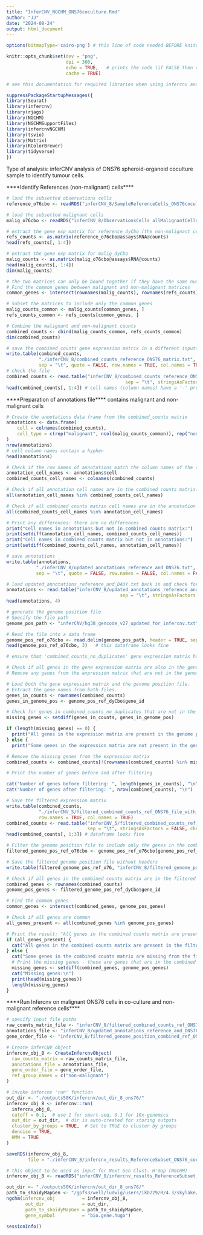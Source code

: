 ```yaml
---
title: "InferCNV_NGCHM_ONS76coculture.Rmd"
author: "JJ"
date: "2024-08-24"
output: html_document
---
```


```r
options(bitmapType='cairo-png') # this line of code needed BEFORE knitr code in chunk below
```

```r
knitr::opts_chunk$set(dev = "png",
                      dpi = 300,
                      echo = TRUE,   # prints the code (if FALSE then only code output is shown)
                      cache = TRUE)
```


```r
# see this documentation for required libraries when using infercnv and NHCHM: https://github.com/broadinstitute/inferCNV/wiki/Next-Generation-Clustered-Heat-Map

suppressPackageStartupMessages({
library(Seurat)
library(infercnv)
library(rjags)
library(NGCHM)
library(NGCHMSupportFiles)
library(infercnvNGCHM)
library(tsvio)
library(Matrix)
library(RColorBrewer)
library(tidyverse)
})
```
Type of analysis: inferCNV analysis of ONS76 spheroid-organoid coculture sample to identify tumour cells.

****Identify References (non-malignant) cells****

```r
# load the subsetted observations cells
reference_o76cbo <- readRDS("inferCNV_8/SampleReferenceCells_ONS76coculture_subsettedONS76cbo_seuratObj.rds")

# load the subsetted malignant cells
malig_o76cbo <- readRDS("inferCNV_8/ObservationsCells_allMalignantCells_ONS76coculture_subsettedONS76cbo_seuratObj.rds")
```

```r
# extract the gene exp matrix for reference_dyCbo (the non-malignant cells)
refs_counts <- as.matrix(reference_o76cbo@assays$RNA@counts)
head(refs_counts[, 1:4])

# extract the gene exp matrix for malig_dyCbo
malig_counts <- as.matrix(malig_o76cbo@assays$RNA@counts)
head(malig_counts[, 1:4])
dim(malig_counts)
```

```r
# the two matrices can only be bound together if they have the same number of rows (genes), which they should already have
# Find the common genes between malignant and non-malignant matrices
common_genes <- intersect(rownames(malig_counts), rownames(refs_counts))

# Subset the matrices to include only the common genes
malig_counts_common <- malig_counts[common_genes, ]
refs_counts_common <- refs_counts[common_genes, ]

# Combine the malignant and non-malignant counts
combined_counts <- cbind(malig_counts_common, refs_counts_common)
dim(combined_counts)
```

```r
# save the combined_counts gene expression matrix in a different inputs folder - includes non-malignant organoid and malignant DAOY cells
write.table(combined_counts,
            "./inferCNV_8/combined_counts_reference_ONS76_matrix.txt",
            sep = "\t", quote = FALSE, row.names = TRUE, col.names = TRUE)
# check the file
combined_counts <- read.table("inferCNV_8/combined_counts_reference_ONS76_matrix.txt",
                                            sep = "\t", stringsAsFactors = FALSE, check.names = FALSE)
head(combined_counts[, 1:4]) # cell names (column names) have a '-' preserved when write and read table args are specified correctly
```

****Preparation of annotations file****
contains malignant and non-malignant cells
```r
# Create the annotations data frame from the combined_counts matrix
annotations <- data.frame(
    cell = colnames(combined_counts),
    cell_type = c(rep("malignant", ncol(malig_counts_common)), rep("non-malignant", ncol(refs_counts_common)))
)
nrow(annotations)
# cell column names contain a hyphen
head(annotations) 
```

```r
# Check if the row names of annotations match the column names of the combined counts matrix: they do
annotation_cell_names <- annotations$cell
combined_counts_cell_names <- colnames(combined_counts)

# Check if all annotation cell names are in the combined counts matrix: they are
all(annotation_cell_names %in% combined_counts_cell_names)

# Check if all combined counts matrix cell names are in the annotation file: they are
all(combined_counts_cell_names %in% annotation_cell_names)

# Print any differences: there are no differences
print("Cell names in annotations but not in combined counts matrix:")
print(setdiff(annotation_cell_names, combined_counts_cell_names))
print("Cell names in combined counts matrix but not in annotations:")
print(setdiff(combined_counts_cell_names, annotation_cell_names))
```

```r
# save annotations
write.table(annotations, 
           "./inferCNV_8/updated_annotations_reference_and_ONS76.txt", 
           sep = "\t", quote = FALSE, row.names = FALSE, col.names = FALSE)
```

```r
# load updated_annotations_reference_and_DAOY.txt back in and check for formatting errors when reopened: looks ok
annotations <- read.table("inferCNV_8/updated_annotations_reference_and_ONS76.txt",
                                          sep = "\t", stringsAsFactors = FALSE)
head(annotations, 4)
```

```r
# generate the genome position file
# Specify the file path
genome_pos_path <- "inferCNV/hg38_gencode_v27_updated_for_infercnv.txt"

# Read the file into a data frame
genome_pos_ref_o76cbo <- read.delim(genome_pos_path, header = TRUE, sep = "\t")
head(genome_pos_ref_o76cbo, 3)   # this dataframe looks fine
```

```r
# ensure that 'combined_counts_no_duplicates' gene expression matrix has only genes that are also present in the genome position file:

# Check if all genes in the gene expression matrix are also in the genome position file.
# Remove any genes from the expression matrix that are not in the genome position file

# Load both the gene expression matrix and the genome position file.
# Extract the gene names from both files.
genes_in_counts <- rownames(combined_counts)
genes_in_genome_pos <- genome_pos_ref_dyCbo$gene_id

# Check for genes in combined_counts_no_duplicates that are not in the genome position file
missing_genes <- setdiff(genes_in_counts, genes_in_genome_pos)

if (length(missing_genes) == 0) {
  print("All genes in the expression matrix are present in the genome position file.")
} else {
  print("Some genes in the expression matrix are not present in the genome position file. They will be removed.") }

# Remove the missing genes from the expression matrix
combined_counts <- combined_counts[!(rownames(combined_counts) %in% missing_genes), ]
```

```r
# Print the number of genes before and after filtering

cat("Number of genes before filtering: ", length(genes_in_counts), "\n")
cat("Number of genes after filtering: ", nrow(combined_counts), "\n")
```

```r
# Save the filtered expression matrix
write.table(combined_counts, 
            "./inferCNV_5/filtered_combined_counts_ref_ONS76_file_with_headers.txt", sep = "\t", quote = FALSE,
            row.names = TRUE, col.names = TRUE)
combined_counts <- read.table("inferCNV_5/filtered_combined_counts_ref_ONS76_file_with_headers.txt",
                              sep = "\t", stringsAsFactors = FALSE, check.names = FALSE)
head(combined_counts[, 1:3]) # dataframe looks fine
```

```r
# Filter the genome position file to include only the genes in the combined counts matrix
filtered_genome_pos_ref_o76cbo <- genome_pos_ref_o76cbo[genome_pos_ref_o76cbo$gene_id %in% rownames(combined_counts), ]

# Save the filtered genome position file without headers
write.table(filtered_genome_pos_ref_o76, "inferCNV_8/filtered_genome_position_combined_ref_ONS76.txt", sep = "\t", quote = FALSE, row.names = FALSE, col.names = FALSE)
```

```r
# Check if all genes in the combined counts matrix are in the filtered genome position file: they are
combined_genes <- rownames(combined_counts)
genome_pos_genes <- filtered_genome_pos_ref_dyCbo$gene_id

# Find the common genes
common_genes <- intersect(combined_genes, genome_pos_genes)

# Check if all genes are common
all_genes_present <- all(combined_genes %in% genome_pos_genes)

# Print the result: "All genes in the combined counts matrix are present in the filtered genome position file."
if (all_genes_present) {
  cat("All genes in the combined counts matrix are present in the filtered genome position file.\n")
} else {
  cat("Some genes in the combined counts matrix are missing from the filtered genome position file.\n")
  # Print the missing genes - these are genes that are in the combined counts matrix that are not in genome_pos_genes
  missing_genes <- setdiff(combined_genes, genome_pos_genes)
  cat("Missing genes:\n")
  print(head(missing_genes))
  length(missing_genes)
}
```

****Run Infercnv on malignant ONS76 cells in co-culture and non-malignant reference cells****
```r
# specify input file paths
raw_counts_matrix_file <- "inferCNV_8/filtered_combined_counts_ref_ONS76_file_with_headers.txt"
annotations_file <- "inferCNV_8/updated_annotations_reference_and_ONS76.txt"
gene_order_file <- "inferCNV_8/filtered_genome_position_combined_ref_ONS76.txt"

# Create inferCNV object
infercnv_obj_8 <- CreateInfercnvObject(
  raw_counts_matrix = raw_counts_matrix_file,
  annotations_file = annotations_file,
  gene_order_file = gene_order_file,
  ref_group_names = c("non-malignant")
)
```

```r
# invoke infercnv 'run' function
out_dir <- "./outputs50K/infercnv/out_dir_8_ons76/"
infercnv_obj_8 <- infercnv::run(
  infercnv_obj_8,
  cutoff = 0.1,  # use 1 for smart-seq, 0.1 for 10x-genomics
  out_dir = out_dir,  # dir is auto-created for storing outputs
  cluster_by_groups = TRUE,  # Set to TRUE to cluster by groups
  denoise = TRUE,
  HMM = TRUE
)
```

```r
saveRDS(infercnv_obj_8, 
        file = "./inferCNV_8/infercnv_results_ReferenceSubset_ONS76_coculture.rds")
```

```r
# this object to be used as input for Next Gen Clust. H'map (NGCHM)
infercnv_obj_8 <- readRDS("inferCNV_8/infercnv_results_ReferenceSubset_ONS76_coculture.rds")
```

```r
out_dir <- "./outputs50K/infercnv/out_dir_8_ons76/"
path_to_shaidyMapGen <- "/gpfs3/well/ludwig/users/ikb229/R/4.3/skylake/ngchm_resources/ShaidyMapGen.jar"
ngchm(infercnv_obj          = infercnv_obj_8,
       out_dir              = out_dir,
       path_to_shaidyMapGen = path_to_shaidyMapGen,
       gene_symbol          = "bio.gene.hugo")
```

```r
sessionInfo()
```
























































